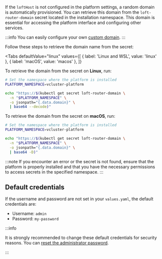 
If the `loftHost` is not configured in the platform settings, a random domain is
automatically provisioned. You can retrieve this domain from the
`loft-router-domain` secret located in the installation namespace. This domain
is essential for accessing the platform interface and configuring other
services.

:::info
You can easily configure your own [custom domain](/platform/configure/domain).
:::

Follow these steps to retrieve the domain name from the secret:

<Tabs
  defaultValue="linux"
  values={[
    { label: 'Linux and WSL', value: 'linux' },
    { label: 'macOS', value: 'macos' },
  ]}
>
<TabItem value="linux">

To retrieve the domain from the secret on **Linux**, run:

```bash title="Retrieve domain value."
# Set the namespace where the platform is installed
PLATFORM_NAMESPACE=vcluster-platform

echo "https://$(kubectl get secret loft-router-domain \
  -n "$PLATFORM_NAMESPACE" \
  -o jsonpath="{.data.domain}" \
  | base64 --decode)"
```

</TabItem>
<TabItem value="macos">

To retrieve the domain from the secret on **macOS**, run:

```bash title="Retrieve domain value."
# Set the namespace where the platform is installed
PLATFORM_NAMESPACE=vcluster-platform

echo "https://$(kubectl get secret loft-router-domain \
  -n "$PLATFORM_NAMESPACE" \
  -o jsonpath="{.data.domain}" \
  | base64 -D)"
```

</TabItem>
</Tabs>


:::note
If you encounter an error or the secret is not found, ensure that the platform is properly installed and that you have the necessary permissions to access secrets in the specified namespace.
:::

## Default credentials

If the username and password are not set in your `values.yaml`, the default credentials are:

- Username: `admin`
- Password: `my-password`

:::info
<!-- vale off -->
It is strongly recommended to change these default credentials for security
reasons. You can [reset the administrator password](/platform/how-to/reset-admin-password#reset-the-password).
<!-- vale on -->
:::
